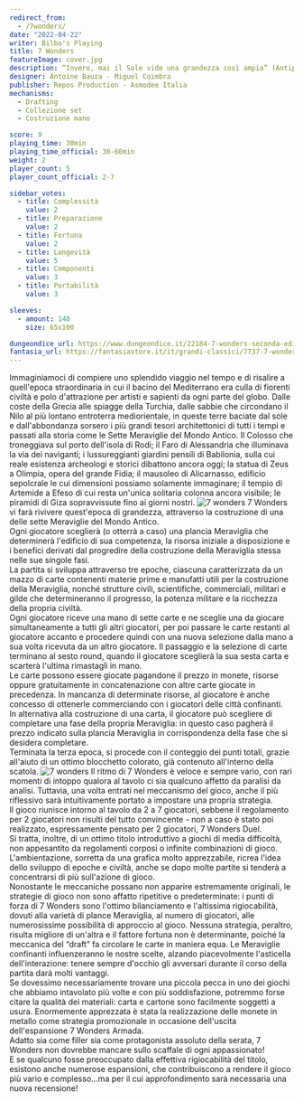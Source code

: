 ```yaml
---
redirect_from:
  - /7wonders/
date: "2022-04-22"
writer: Bilbo's Playing
title: 7 Wonders
featureImage: cover.jpg
description: “Invero, mai il Sole vide una grandezza così ampia” (Antipatro di Sidone)
designer: Antoine Bauza - Miguel Coimbra
publisher: Repos Production - Asmodee Italia
mechanisms:
  - Drafting
  - Collezione set
  - Costruzione mano

score: 9
playing_time: 30min
playing_time_official: 30-60min
weight: 2
player_count: 5
player_count_official: 2-7

sidebar_votes:
  - title: Complessità
    value: 2
  - title: Preparazione
    value: 2
  - title: Fortuna
    value: 2
  - title: Longevità
    value: 5
  - title: Componenti
    value: 3
  - title: Portabilità
    value: 3

sleeves:
  - amount: 148
    size: 65x100

dungeondice_url: https://www.dungeondice.it/22184-7-wonders-seconda-edizione.html
fantasia_url: https://fantasiastore.it/it/grandi-classici/7737-7-wonders.html
---
```


<Setting>
  Immaginiamoci di compiere uno splendido viaggio nel tempo e di risalire a
  quell'epoca straordinaria in cui il bacino del Mediterrano era culla di
  fiorenti civiltà e polo d'attrazione per artisti e sapienti da ogni parte del
  globo. Dalle coste della Grecia alle spiagge della Turchia, dalle sabbie che
  circondano il Nilo al più lontano entroterra mediorientale, in queste terre
  baciate dal sole e dall'abbondanza sorsero i più grandi tesori architettonici
  di tutti i tempi e passati alla storia come le Sette Meraviglie del Mondo
  Antico. Il Colosso che troneggiava sul porto dell'isola di Rodi; il Faro di
  Alessandria che illuminava la via dei naviganti; i lussureggianti giardini
  pensili di Babilonia, sulla cui reale esistenza archeologi e storici dibattono
  ancora oggi; la statua di Zeus a Olimpia, opera del grande Fidia; il mausoleo
  di Alicarnasso, edificio sepolcrale le cui dimensioni possiamo solamente
  immaginare; il tempio di Artemide a Efeso di cui resta un'unica solitaria
  colonna ancora visibile; le piramidi di Giza sopravvissute fino ai giorni
  nostri.
</Setting>

<img src="./game1.jpg" alt="7 wonders" />

<Rules>
  7 Wonders vi farà rivivere quest'epoca di grandezza, attraverso la costruzione
  di una delle sette Meraviglie del Mondo Antico.
  <br />
  Ogni giocatore sceglierà (o otterrà a caso) una plancia Meraviglia che
  determinerà l'edificio di sua competenza, la risorsa iniziale a disposizione e
  i benefici derivati dal progredire della costruzione della Meraviglia stessa
  nelle sue singole fasi.
  <br />
  La partita si sviluppa attraverso tre epoche, ciascuna caratterizzata da un
  mazzo di carte contenenti materie prime e manufatti utili per la costruzione
  della Meraviglia, nonché strutture civili, scientifiche, commerciali, militari
  e gilde che determineranno il progresso, la potenza militare e la ricchezza
  della propria civiltà.
  <br />
  Ogni giocatore riceve una mano di sette carte e ne sceglie una da giocare
  simultaneamente a tutti gli altri giocatori, per poi passare le carte restanti
  al giocatore accanto e procedere quindi con una nuova selezione dalla mano a
  sua volta ricevuta da un altro giocatore. Il passaggio e la selezione di carte
  terminano al sesto round, quando il giocatore sceglierà la sua sesta carta e
  scarterà l'ultima rimastagli in mano.
  <br />
  Le carte possono essere giocate pagandone il prezzo in monete, risorse oppure
  gratuitamente in concatenazione con altre carte giocate in precedenza. In
  mancanza di determinate risorse, al giocatore è anche concesso di ottenerle
  commerciando con i giocatori delle città confinanti.
  <br />
  In alternativa alla costruzione di una carta, il giocatore può scegliere di
  completare una fase della propria Meraviglia: in questo caso pagherà il prezzo
  indicato sulla plancia Meraviglia in corrispondenza della fase che si desidera
  completare.
  <br />
  Terminata la terza epoca, si procede con il conteggio dei punti totali, grazie
  all'aiuto di un ottimo blocchetto colorato, già contenuto all'interno della
  scatola.
</Rules>

<img src="./game2.jpg" alt="7 wonders" />

<Feedback>
  Il ritmo di 7 Wonders è veloce e sempre vario, con rari momenti di intoppo
  qualora al tavolo ci sia qualcuno affetto da paralisi da analisi. Tuttavia,
  una volta entrati nel meccanismo del gioco, anche il più riflessivo sarà
  intuitivamente portato a impostare una propria strategia.
  <br />
  Il gioco riunisce intorno al tavolo da 2 a 7 giocatori, sebbene il regolamento
  per 2 giocatori non risulti del tutto convincente - non a caso è stato poi
  realizzato, espressamente pensato per 2 giocatori, 7 Wonders Duel.
  <br />
  Si tratta, inoltre, di un ottimo titolo introduttivo a giochi di media
  difficoltà, non appesantito da regolamenti corposi o infinite combinazioni di
  gioco.
  <br />
  L'ambientazione, sorretta da una grafica molto apprezzabile, ricrea l'idea
  dello sviluppo di epoche e civiltà, anche se dopo molte partite si tenderà a
  concentrarsi di più sull'azione di gioco.
  <br />
  Nonostante le meccaniche possano non apparire estremamente originali, le
  strategie di gioco non sono affatto ripetitive o predeterminate: i punti di
  forza di 7 Wonders sono l'ottimo bilanciamento e l'altissima rigiocabilità,
  dovuti alla varietà di plance Meraviglia, al numero di giocatori, alle
  numerosissime possibilità di approccio al gioco. Nessuna strategia, peraltro,
  risulta migliore di un'altra e il fattore fortuna non è determinante, poiché
  la meccanica del “draft” fa circolare le carte in maniera equa. Le Meraviglie
  confinanti influenzeranno le nostre scelte, alzando piacevolmente l'asticella
  dell'interazione: tenere sempre d'occhio gli avversari durante il corso della
  partita darà molti vantaggi.
  <br />
  Se dovessimo necessariamente trovare una piccola pecca in uno dei giochi che
  abbiamo intavolato più volte e con più soddisfazione, potremmo forse citare la
  qualità dei materiali: carta e cartone sono facilmente soggetti a usura.
  Enormemente apprezzata è stata la realizzazione delle monete in metallo come
  strategia promozionale in occasione dell'uscita dell'espansione 7 Wonders
  Armada.
  <br />
  Adatto sia come filler sia come protagonista assoluto della serata, 7 Wonders
  non dovrebbe mancare sullo scaffale di ogni appassionato!
  <br />E se qualcuno fosse preoccupato dalla effettiva rigiocabilità del titolo,
  esistono anche numerose espansioni, che contribuiscono a rendere il gioco più vario
  e complesso…ma per il cui approfondimento sarà necessaria una nuova recensione!
</Feedback>

<Instagram id="CcpZIO8Dxwt" />
